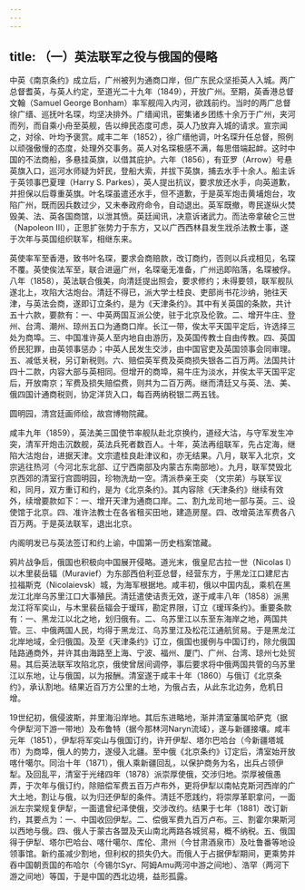 ```yaml
---
---
---
```

title: （一）英法联军之役与俄国的侵略
---



中英《南京条约》成立后，广州被列为通商口岸，但广东民众坚拒英人入城。两广总督耆英，与英人约定，至道光二十九年（1849），开放广州。至期，英香港总督文翰（Samuel George Bonham）率军舰闯入内河，欲践前约。当时的两广总督徐广缙、巡抚叶名琛，均坚决排外。广缙闻讯，密集诸乡团练十余万于广州，夹河而列，而自乘小舟至英舰，告以绅民态度可虑，英人乃放弃入城的请求。宣宗闻之，对徐、叶均予褒赏。咸丰二年（1852），徐广缙他调，叶名琛升任总督，照例以顽强傲慢的态度，处理外交事务。英人对名琛极感不满，每思借端起衅。这时中国的不法商船，多悬挂英旗，以借其庇护。六年（1856），有亚罗（Arrow）号悬英旗入口，巡河水师疑为奸民，登船大索，并拔下英旗，捕去水手十余人。船主诉于英领事巴夏理（Harry S. Parkes），英人提出抗议，要求放还水手，向英道歉，并担保以后尊重英旗。叶名琛虽遣还水手，但不道歉，于是英军炮击黄埔炮台，攻陷广州，既而因兵数过少，又未奉政府命令，自动退出。英军既撤，粤民遂纵火焚毁美、法、英各国商馆，以泄其愤。英廷闻讯，决意诉诸武力。而法帝拿破仑三世（Napoleon Ⅲ），正思扩张势力于东方，又以广西西林县发生戕杀法教士事，遂于次年与英国组织联军，相继东来。

英使率军至香港，致书叶名琛，要求会商赔款，改订商约，否则以兵戎相见，名琛不覆。英使俟法军至，联合进逼广州，名琛毫无准备，广州迅即陷落，名琛被俘。八年（1858），英法联合俄美，向清廷提出照会，要求修约；未得要领，联军舰队遂北上，攻陷大沽炮台。清廷不得已，派大学士桂良、吏部尚书花沙纳，驰往天津，与英法会商，遂即订立条约，是为《天津条约》。其中有关英国的条款，共计五十六款，要款有：一、中英两国互派公使，驻于北京及伦敦。二、增开牛庄、登州、台湾、潮州、琼州五口为通商口岸。长江一带，俟太平天国平定后，许选择三处为商埠。三、中国准许英人至内地自由游历，及英国传教士自由传教。四、英国侨民犯罪，由英领事惩办；中英人民发生交涉，由中国官吏及英国领事会同审理。五、减低关税，另订新税则。六、赔偿英军费及英商损失银各二百万两。法国共计四十二款，内容大部与英相同。但增开的商埠，易牛庄为淡水，并俟太平天国平定后，开放南京；军费及损失赔偿费，则共为二百万两。继而清廷又与英、法、美、俄四国计通商税则，协定洋货入口，每百两纳税银二两五钱。

圆明园，清宫廷画师绘，故宫博物院藏。

咸丰九年（1859），英法美三国使节率舰队赴北京换约，道经大沽，与守军发生冲突，清军开炮击沉数舰，英法兵死者数百人。十年，英法再组联军，先占定海，继陷大沽炮台，进据天津。文宗遣桂良赴津议和，亦无结果。八月，联军入北京，文宗逃往热河（今河北东北部、辽宁西南部及内蒙古东南部地）。九月，联军焚毁北京西郊的清室行宫圆明园，珍物洗劫一空。清派恭亲王奕 （文宗弟）与联军议和，同月，双方重订和约，是为《北京条约》。其内容除《天津条约》继续有效外，续增要款如下：一、增开天津为通商口岸。二、割九龙司地一部与英。三、设使馆于北京。四、准许法教士在各省租买田地，建造房屋。四、改增英法军费各八百万两。于是英法联军，退出北京。

内阁明发已与英法签订和约上谕，中国第一历史档案馆藏。

鸦片战争后，俄国也积极向中国展开侵略。道光末，俄皇尼古拉一世（Nicolas Ⅰ）以木里裴岳辐（Muravief）为东部西伯利亚总督，经营东方，于黑龙江口建尼古拉福斯克（Nicolaievsk）城，为海军根据地。咸丰初，俄以中国内乱，乘机在黑龙江北岸乌苏里江口大事殖民。清廷遣使诘责无效，遂于咸丰八年（1858）派黑龙江将军奕山，与木里裴岳辐会于瑷珲，勘定界限，订立《瑷珲条约》。重要条款有：一、黑龙江以北之地，划归俄有。二、乌苏里江以东至东海岸之地，两国共管。三、中俄两国人民，均得于黑龙江、乌苏里江及松花江通航贸易。于是黑龙江北岸地域，全归俄国。及至《天津条约》订立，俄国也援例与中国订约，除允俄国陆路通商外，并许其由海路至上海、宁波、福州、厦门、广州、台湾、琼州七处贸易。其后英法联军攻陷北京，俄使曾居间调停，事后要求将中俄两国共管的乌苏里江以东地，让与俄国，以为报酬。清室遂于咸丰十年（1860）与俄订《北京条约》，承认割地。结果近百万方公里的土地，为俄占去，从此东北边务，危机日增。

19世纪初，俄侵波斯，并里海沿岸地。其后东进略地，渐并清室藩属哈萨克（据今伊犁河下游一带地）及布鲁特（据今那林河Naryn流域），遂与新疆接壤。咸丰元年（1851），伊犁将军奕山与俄国订约，许开伊犁、塔尔巴哈台（今新疆塔城市）为商埠，俄人的势力，遂侵入北疆。至中俄《北京条约》订定后，清室始开放喀什噶尔。同治十年（1871），俄人乘新疆回乱，以保护商务为名，出兵占领伊犁。及回乱平，清室于光绪四年（1878）派崇厚使俄，交涉归地。崇厚被俄愚弄，于次年与俄订约，除赔偿军费五百万卢布外，更将伊犁以南帖克斯河西岸的广大土地，割让与俄，以为归还伊犁的条件。清廷不愿践约，将崇厚革职拿问，一面派左宗棠规复伊犁，一面遣曾纪泽使俄，交涉改约。结果于七年（1881）改订新约，其要点为：一、中国收回伊犁。二、偿俄军费九百万卢布。三、割霍尔果斯河以西地与俄。四、俄人于蒙古各盟及天山南北两路各城贸易，概不纳税。五、俄国得于伊犁、塔尔巴哈台、喀什噶尔、库伦、肃州（今甘肃酒泉市）及吐鲁番等地设领事馆。新约虽减少割地，但利权的损失仍大。而俄人于占据伊犁期间，更乘势并吞中国朝贡国的布哈尔（今锡尔Syr、阿姆Amu两河中游之间地）、浩罕（两河下游之间地）等国，于是中国的西北边境，益形孤露。